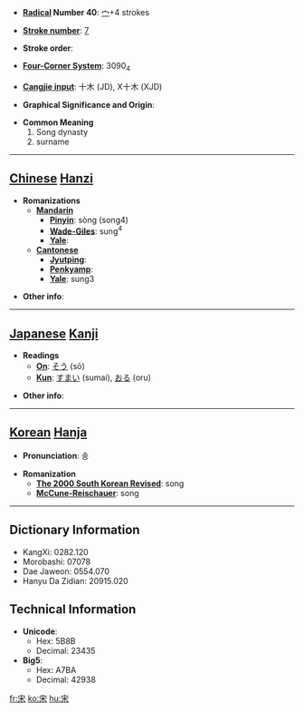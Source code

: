 * '''[[Wiktionary:Chinese radical index| Radical]] Number 40''': [[Wiktionary:Chinese radical index 宀|宀]]+4 strokes

* '''[[Wiktionary:Chinese total strokes index|Stroke number]]''': [[Wiktionary:Chinese total strokes index 7|7]]

* '''Stroke order''': 

* '''[[Wiktionary:Chinese four corner index|Four-Corner System]]''': 3090<sub>4</sub>

* '''[[Wiktionary:Chinese Cangjie index|Cangjie input]]''': 十木 (JD), X十木 (XJD)

* '''Graphical Significance and Origin''': 

* '''Common Meaning'''
*#Song dynasty
*# surname


----

== [[Chinese]] [[Hanzi]] ==

* '''Romanizations'''
** '''[[Mandarin]]'''
*** '''[[Pinyin]]''': sòng (song4)
*** '''[[Wade-Giles]]''': sung<sup>4</sup>
*** '''[[Yale]]''': 
** '''[[Cantonese]]'''
*** '''[[Jyutping]]''':
*** '''[[Penkyamp]]''': 
*** '''[[Yale]]''': sung3

* '''Other info''': 

----

== [[Japanese]] [[Kanji]] ==

* '''Readings'''
** '''[[On]]''': [[そう]] (sō)
** '''[[Kun]]''': [[すまい]] (sumai), [[おる]] (oru)

* '''Other info''':  

----

== [[Korean]] [[Hanja]] ==

* '''Pronunciation''': 송

* '''Romanization'''
** '''[[The 2000 South Korean Revised Romanization|The 2000 South Korean Revised]]''': song
** '''[[McCune-Reischauer]]''': song

----

== Dictionary Information ==

* KangXi: 0282.120
* Morobashi: 07078
* Dae Jaweon: 0554.070
* Hanyu Da Zidian: 20915.020

== Technical Information ==

* '''Unicode''':
** Hex: 5B8B
** Decimal: 23435
* '''Big5''':
** Hex: A7BA
** Decimal: 42938

[[fr:宋]]
[[ko:宋]]
[[hu:宋]]